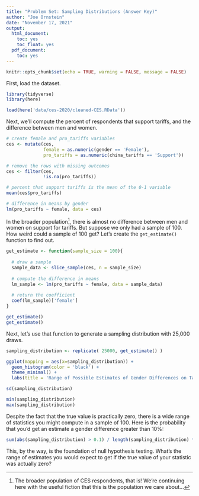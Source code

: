 ```yaml
---
title: "Problem Set: Sampling Distributions (Answer Key)"
author: "Joe Ornstein"
date: "November 17, 2021"
output:
  html_document:
    toc: yes
    toc_float: yes
  pdf_document:
    toc: yes
---
```


```r
knitr::opts_chunk$set(echo = TRUE, warning = FALSE, message = FALSE)
```

First, load the dataset.

```r
library(tidyverse)
library(here)

load(here('data/ces-2020/cleaned-CES.RData'))
```

Next, we'll compute the percent of respondents that support tariffs, and the difference between men and women.

```r
# create female and pro_tariffs variables
ces <- mutate(ces,
              female = as.numeric(gender == 'Female'),
              pro_tariffs = as.numeric(china_tariffs == 'Support'))

# remove the rows with missing outcomes
ces <- filter(ces,
              !is.na(pro_tariffs))

# percent that support tariffs is the mean of the 0-1 variable
mean(ces$pro_tariffs)

# difference in means by gender
lm(pro_tariffs ~ female, data = ces)
```

In the broader population[^1], there is almost no difference between men and women on support for tariffs. But suppose we only had a sample of 100. How weird could a sample of 100 get? Let's create the `get_estimate()` function to find out.

[^1]: The broader population of CES respondents, that is! We're continuing here with the useful fiction that this is the population we care about...

```r
get_estimate <- function(sample_size = 100){
  
  # draw a sample
  sample_data <- slice_sample(ces, n = sample_size)
  
  # compute the difference in means
  lm_sample <- lm(pro_tariffs ~ female, data = sample_data)
  
  # return the coefficient
  coef(lm_sample)['female']
}

get_estimate()
get_estimate()
```

Next, let's use that function to generate a sampling distribution with 25,000 draws.

```r
sampling_distribution <- replicate( 25000, get_estimate() )

ggplot(mapping = aes(x=sampling_distribution)) +
  geom_histogram(color = 'black') +
  theme_minimal() +
  labs(title = 'Range of Possible Estimates of Gender Differences on Tariff Support')

sd(sampling_distribution)

min(sampling_distribution)
max(sampling_distribution)
```

Despite the fact that the true value is practically zero, there is a wide range of statistics you might compute in a sample of 100. Here is the probability that you'd get an estimate a gender difference greater than 10%:

```r
sum(abs(sampling_distribution) > 0.1) / length(sampling_distribution) * 100
```

This, by the way, is the foundation of null hypothesis testing. What's the range of estimates you would expect to get if the true value of your statistic was actually zero?
